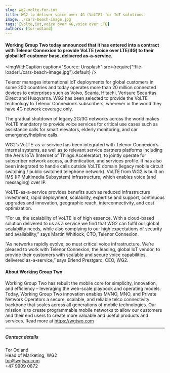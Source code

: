 ```yaml
---
slug: wg2-volte-for-iot
title: WG2 to deliver voice over 4G (VoLTE) for IoT solutions
image: ./cars-beach-image.jpg
tags: [volte,iot,voice over 4G,voice over LTE]
authors: [tor-odland]
---
```



#### Working Group Two today announced that it has entered into a contract with Telenor Connexion to provide VoLTE (voice over LTE/4G) to their global IoT customer base, delivered as-a-service.

<!--truncate-->

<ImgWithCaption
  caption="Source: Unsplash"
  src={require("!file-loader!./cars-beach-image.jpg").default}
  />

Telenor manages international IoT deployments for global customers in some 200 countries and today operates more than 20 million connected devices to enterprises such as Volvo, Scania, Hitachi, Verisure Securitas Direct and Husqvarna. WG2 has been selected to provide the VoLTE technology to Telenor Connexion’s subscribers, wherever in the world they have 4G network coverage only.

The gradual shutdown of legacy 2G/3G networks across the world makes VoLTE mandatory to provide voice services for critical use cases such as assistance calls for smart elevators, elderly monitoring, and car emergency/helpline calls.

WG2’s VoLTE-as-a-service has been integrated with Telenor Connexion’s internal systems, as well as to relevant service partners platforms including the Aeris IoTA (Internet of Things Accelerator), to jointly operate for subscriber network access, authentication, and services profile. It has also been integrated to handle calls outside VoLTE domain (legacy mobile circuit switching / public switched telephone network). VoLTE from WG2 is built on IMS (IP Multimedia Subsystem) infrastructure, which enables voice (and messaging) over IP.

VoLTE-as-a-service provides benefits such as reduced infrastructure investment, rapid deployment, scalability, expertise and support, continuous upgrades and innovation, geographic reach, interconnectivity, and cost optimization. 

“For us, the scalability of VoLTE is of high essence. With a cloud-based solution delivered to us as a service we find that WG2 can fulfil our global scalability needs, while also complying to our high expectations of security and availability,” says Martin Whitlock, CTO, Telenor Connexion.

“As networks rapidly evolve, so must critical voice infrastructure. We’re pleased to work with Telenor Connexion, the leading, global IoT vendor, to provide their customers with scalable and secure voice capabilities, delivered as-a-service,” says Erlend Prestgard, CEO, WG2.

#### About Working Group Two

Working Group Two has rebuilt the mobile core for simplicity, innovation, and efficiency – leveraging the web-scale playbook and operating models. Today, Working Group Two innovation enables MVNO, MNO, and Private Network Operators a secure, scalable, and reliable telco connectivity backbone that scales across all generations of mobile technologies. Our mission is to create programmable mobile networks to allow our customers and their end users to create more valuable and useful products and services. Read more at https://wgtwo.com

---

##### Contact details

Tor Odland<br />
Head of Marketing, WG2<br />
tor@wgtwo.com<br />
+47 9909 0872
